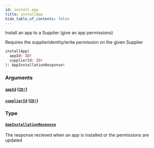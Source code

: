 ```yaml
---
id: install-app
title: installApp
hide_table_of_contents: false
---
```



Install an app to a Supplier (give an app permissions)

Requires the supplieridentity/write permission on the given Supplier

```graphql
installApp(
  appId: ID!
  supplierId: ID!
): AppInstallationResponse!
```


### Arguments

#### [`appId`](#) ([`ID!`](/supply/api/graphql-admin/reference/scalars/id))




#### [`supplierId`](#) ([`ID!`](/supply/api/graphql-admin/reference/scalars/id))




### Type

#### [`AppInstallationResponse`](/supply/api/graphql-admin/reference/objects/app-installation-response)

The response recieved when an app is installed or the permissions are updated




